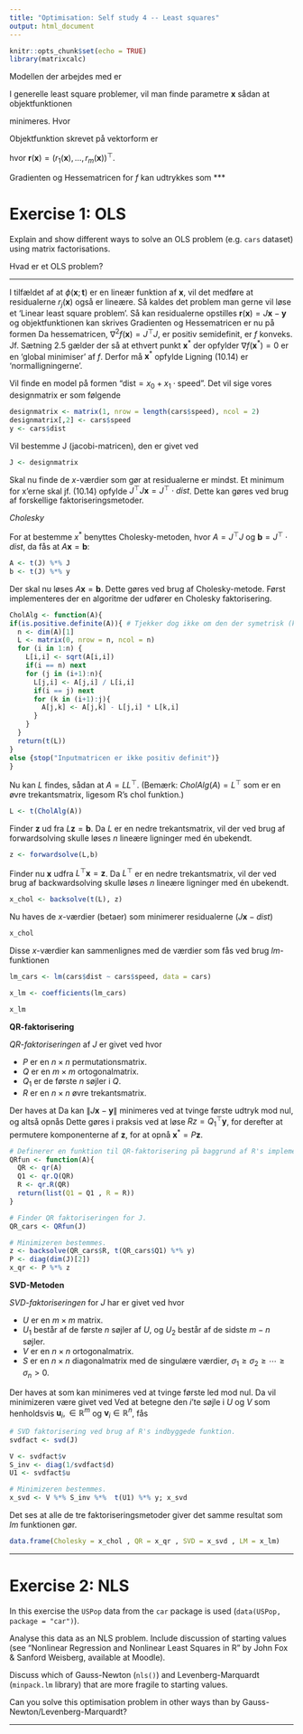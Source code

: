 ```yaml
---
title: "Optimisation: Self study 4 -- Least squares"
output: html_document
---
```

\usepackage{amsmath}
```r
knitr::opts_chunk$set(echo = TRUE)
library(matrixcalc)
```
Modellen der arbejdes med er
\begin{align*}
\phi(\boldsymbol x;\boldsymbol t).
\end{align*}

I generelle least square problemer, vil man finde parametre $\boldsymbol x$ sådan at objektfunktionen

\begin{align}
  f(\boldsymbol x) = \frac{1}{2}\sum_{j=1}^mr_j(\boldsymbol x)^2 \tag{10.1}
\end{align}

minimeres. Hvor

\begin{align*}
  r_j(\boldsymbol x) = \phi(\boldsymbol x;t_j)-y_j.
\end{align*}

Objektfunktion skrevet på vektorform er 

\begin{align}
  f(\boldsymbol x) = \frac{1}{2}||\boldsymbol{r}(\boldsymbol x)||^2,
  \label{numeriskresid}
\end{align}
hvor $\boldsymbol{r}(\boldsymbol x) = (r_1(\boldsymbol x),\ldots,r_m(\boldsymbol x))^\top$.

\begin{align*}
J(\boldsymbol x) = 
\begin{bmatrix} 
  \nabla r_1(\boldsymbol x)^\top\\
  \nabla r_2(\boldsymbol x)^\top\\
  \vdots\\
  \nabla r_m(\boldsymbol x)^\top
\end{bmatrix}
=
\begin{bmatrix}
  \frac{\partial r_1}{\partial x_1} & \frac{\partial r_1}{\partial x_2} & \cdots & \frac{\partial r_1}{\partial x_m} \\
  \frac{\partial r_2}{\partial x_1} & \frac{\partial r_2}{\partial x_2} & \cdots & \frac{\partial r_2}{\partial x_m} \\
  \vdots & \vdots & \ddots & \vdots \\
  \frac{\partial r_m}{\partial x_1} & \frac{\partial r_m}{\partial x_2} & \cdots & \frac{\partial r_m}{\partial x_m}
\end{bmatrix}\tag{10.3}
\end{align*}
Gradienten og Hessematricen for $f$ kan udtrykkes som
\begin{align*}
\nabla f(x) &= \sum_{j = 1}^{m}r_{j}(x)\nabla r_{j}(x)=J(x)^\top r(x)\tag{10.4}\\
\nabla ^ { 2 } f ( x ) &= \sum _ { j = 1 } ^ { m } \nabla r _ { j } ( x ) \nabla r _ { j } ( x ) ^ \top + \sum _ { j = 1 } ^ { m } r _ { j } ( x ) \nabla ^ { 2 } r _ { j } ( x )\\
&= J ( x )^\top J ( x ) + \sum _ { j = 1 } ^ { m } r _ { j } ( x ) \nabla ^ { 2 } r _ { j } ( x )\tag{10.5}
\end{align*}
***

# Exercise 1: OLS

Explain and show different ways to solve an OLS problem (e.g. `cars` dataset) using matrix factorisations. 

Hvad er et OLS problem?

***

I tilfældet af at $\phi(\boldsymbol x;\boldsymbol t)$ er en lineær funktion af $\boldsymbol x$, vil det medføre at residualerne $r_j(\boldsymbol x)$ også er lineære. Så kaldes det problem man gerne vil løse et 'Linear least square problem'. Så kan residualerne opstilles $\boldsymbol r(\boldsymbol x) = J\boldsymbol x - \boldsymbol y$ og objektfunktionen \eqref{numeriskresid} kan skrives
\begin{align}
  f(\boldsymbol x) = \frac{1}{2}||J\boldsymbol x - \boldsymbol y|| \tag{10.13}.
\end{align}
Gradienten og Hessematricen er nu på formen
\begin{align*}
  \nabla f(\boldsymbol x) &= J^\top (J\boldsymbol x - \boldsymbol y)\\
  \nabla^2 f(\boldsymbol x) &= J^\top J.
\end{align*}
Da hessematricen, $\nabla^2 f(\boldsymbol x)=  J^\top J$, er positiv semidefinit, er $f$ konveks. Jf. Sætning 2.5 gælder der så at ethvert punkt $\boldsymbol{x}^*$ der opfylder $\nabla f(\boldsymbol{x}^*)=0$ er en 'global minimiser' af $f$. Derfor må $\boldsymbol{x}^*$ opfylde
\begin{align} 
  0 = \nabla f(\boldsymbol{x}^*) &= J^\top (J\boldsymbol{x}^* - \boldsymbol y)\nonumber\\
  &\Updownarrow\nonumber\\
  J^\top J\boldsymbol{x}^*&=J^\top \boldsymbol y. \tag{10.14}
\end{align}
Ligning (10.14) er 'normalligningerne'.



Vil finde en model på formen "$\text{dist} = x_0 + x_1 \cdot \text{speed}$". Det vil sige vores designmatrix er som følgende
```r
designmatrix <- matrix(1, nrow = length(cars$speed), ncol = 2)
designmatrix[,2] <- cars$speed
y <- cars$dist
```
Vil bestemme J (jacobi-matricen), den er givet ved 
```r
J <- designmatrix
```
Skal nu finde de $x$-værdier som gør at residualerne er mindst. Et minimum for x'erne skal jf. (10.14) opfylde $J^\top J \boldsymbol x=J^\top\cdot dist$. Dette kan gøres ved brug af forskellige faktoriseringsmetoder.

*Cholesky*

For at bestemme $x^*$ benyttes Cholesky-metoden, hvor $A = J^\top J$ og $\boldsymbol b = J^\top \cdot dist$, da fås at $A\boldsymbol x=\boldsymbol b$:
```r
A <- t(J) %*% J
b <- t(J) %*% y
```
Der skal nu løses $A\boldsymbol x=\boldsymbol b$. Dette gøres ved brug af Cholesky-metode. Først implementeres der en algoritme der udfører en Cholesky faktorisering.

```r
CholAlg <- function(A){
if(is.positive.definite(A)){ # Tjekker dog ikke om den der symetrisk (kommer fra matrixcalc)
  n <- dim(A)[1]
  L <- matrix(0, nrow = n, ncol = n)
  for (i in 1:n) {
    L[i,i] <- sqrt(A[i,i])
    if(i == n) next
    for (j in (i+1):n){
      L[j,i] <- A[j,i] / L[i,i]
      if(i == j) next
      for (k in (i+1):j){
        A[j,k] <- A[j,k] - L[j,i] * L[k,i]
      }
    }
  }
  return(t(L))
}
else {stop("Inputmatricen er ikke positiv definit")}
}
```

Nu kan $L$ findes, sådan at $A = LL^\top$. (Bemærk: $CholAlg(A) = L^\top$ som er en øvre trekantsmatrix, ligesom R's chol funktion.)
```r
L <- t(CholAlg(A))
```
Finder $\boldsymbol z$ ud fra $L\boldsymbol z=\boldsymbol b$. Da $L$ er en nedre trekantsmatrix, vil der ved brug af forwardsolving skulle løses $n$ lineære ligninger med én ubekendt.
```r
z <- forwardsolve(L,b)
```
Finder nu $\boldsymbol x$ udfra $L^\top \boldsymbol x=\boldsymbol z$. Da $L^\top$ er en nedre trekantsmatrix, vil der ved brug af backwardsolving skulle løses $n$ lineære ligninger med én ubekendt.
```r
x_chol <- backsolve(t(L), z)
```
Nu haves de $x$-værdier (betaer) som minimerer residualerne ($J\boldsymbol x-dist$)
```r
x_chol
```
Disse $x$-værdier kan sammenlignes med de værdier som fås ved brug *lm*-funktionen
```r
lm_cars <- lm(cars$dist ~ cars$speed, data = cars)

x_lm <- coefficients(lm_cars)

x_lm
```
**QR-faktorisering**

_QR-faktoriseringen_ af *J* er givet ved
\begin{align*}
    JP & = QR
         = Q\begin{bmatrix}
            R\\
            0
            \end{bmatrix}
         = \begin{bmatrix}
         Q_1  Q_2
           \end{bmatrix}  
           \begin{bmatrix}
             R\\
             0
           \end{bmatrix}
         = Q_1R\tag{10.17}, 
\end{align*}
hvor

* $P$ er en $n \times n$ permutationsmatrix.
* $Q$ er en $m \times m$ ortogonalmatrix.
* $Q_1$ er de første $n$ søjler i $Q$.
* $R$ er en $n \times n$ øvre trekantsmatrix.

Der haves at
\begin{align*}
\|J\boldsymbol{x}-\boldsymbol{y}\| 
     &=  \left\|R(P^\top\boldsymbol{x})-Q_1^\top\boldsymbol{y}\right\|^2 + \left\|Q_2^\top\boldsymbol{y}\right\|^2.\tag{10.18}
\end{align*}
Da kan $\|J\boldsymbol{x}-\boldsymbol{y}\|$ minimeres ved at tvinge første udtryk mod nul, og altså opnås
\begin{align*}
    \boldsymbol{x}^* = PR^{-1} Q_1^\top \boldsymbol{y}.
\end{align*}
Dette gøres i praksis ved at løse $Rz=Q_1^\top\boldsymbol{y}$, for derefter at permutere komponenterne af $\boldsymbol{z}$, for at opnå $\boldsymbol{x}^*=P\boldsymbol{z}$.
```r
# Definerer en funktion til QR-faktorisering på baggrund af R's implementerede QR funktion.
QRfun <- function(A){
  QR <- qr(A)
  Q1 <- qr.Q(QR)
  R <- qr.R(QR)
  return(list(Q1 = Q1 , R = R))
}

# Finder QR faktoriseringen for J.
QR_cars <- QRfun(J)

# Minimizeren bestemmes.
z <- backsolve(QR_cars$R, t(QR_cars$Q1) %*% y)
P <- diag(dim(J)[2])
x_qr <- P %*% z
```

**SVD-Metoden**

_SVD-faktoriseringen_ for $J$ har er givet ved
\begin{align*}
    J   = U \begin{bmatrix} S \\ 0 \end{bmatrix} V^\top, 
        = \begin{bmatrix} U_1 & U_2 \end{bmatrix} \begin{bmatrix} S \\ 0 \end{bmatrix} V^\top,
        = U_1 S V^\top\tag{10.19},
\end{align*}
hvor

* $U$ er en $m \times m$ matrix.
* $U_1$ består af de første $n$ søjler af $U$, og $U_2$ består af de sidste $m - n$ søjler.
* $V$ er en $n \times n$ ortogonalmatrix.
* $S$ er en $n \times n$ diagonalmatrix med de singulære værdier, $\sigma_1 \geq \sigma_2 \geq \cdots \geq \sigma_n > 0$. 

Der haves at
\begin{align*}
    \| J \boldsymbol x - \boldsymbol y \|^2
    = \| S(V^\top \boldsymbol x) - U_1^\top \boldsymbol y \|^2 + \| U_2^\top \boldsymbol y \|^2, \tag{10.20}
\end{align*}
som kan minimeres ved at tvinge første led mod nul. Da vil minimizeren være givet ved
\begin{align*}
    \boldsymbol x^* = V S^{-1} U_1^\top \boldsymbol y.
\end{align*}
Ved at betegne den $i$'te søjle i $U$ og $V$ som henholdsvis $\boldsymbol{u}_i, \in \mathbb R^m$ og $\boldsymbol v_i \in \mathbb R^n$, fås
\begin{align*}
    \boldsymbol{x}^* = \sum_{i = 1}^n \frac{\boldsymbol{u}_i ^\top \boldsymbol{y}}{\sigma_i}\boldsymbol{v}_i. \tag{10.21}
\end{align*}

```r
# SVD faktorisering ved brug af R's indbyggede funktion.
svdfact <- svd(J)

V <- svdfact$v 
S_inv <- diag(1/svdfact$d) 
U1 <- svdfact$u

# Minimizeren bestemmes.
x_svd <- V %*% S_inv %*%  t(U1) %*% y; x_svd
```

Det ses at alle de tre faktoriseringsmetoder giver det samme resultat som *lm* funktionen gør.
```r
data.frame(Cholesky = x_chol , QR = x_qr , SVD = x_svd , LM = x_lm)
```


***

# Exercise 2: NLS

In this exercise the `USPop` data from the `car` package is used (`data(USPop, package = "car")`).

Analyse this data as an NLS problem. Include discussion of starting values (see "Nonlinear Regression and Nonlinear Least Squares in R" by John Fox & Sanford Weisberg, available at Moodle).

Discuss which of Gauss-Newton (`nls()`) and Levenberg-Marquardt (`minpack.lm` library) that are more fragile to starting values.

Can you solve this optimisation problem in other ways than by Gauss-Newton/Levenberg-Marquardt?

***